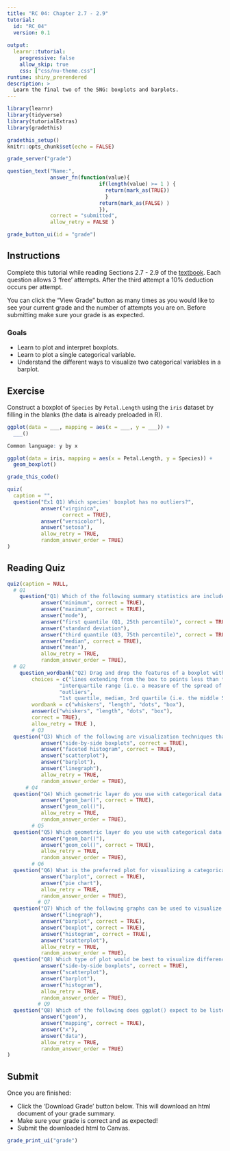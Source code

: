 ```yaml
---
title: "RC 04: Chapter 2.7 - 2.9"
tutorial:
  id: "RC_04"
  version: 0.1
  
output:
  learnr::tutorial:
    progressive: false
    allow_skip: true
    css: ["css/nu-theme.css"]
runtime: shiny_prerendered
description: >
  Learn the final two of the 5NG: boxplots and barplots.
---
```


```r
library(learnr)
library(tidyverse)
library(tutorialExtras)
library(gradethis)

gradethis_setup()
knitr::opts_chunk$set(echo = FALSE)
```


```r
grade_server("grade")
```

```r
question_text("Name:",
              answer_fn(function(value){
                              if(length(value) >= 1 ) {
                                return(mark_as(TRUE))
                                }
                              return(mark_as(FALSE) )
                              }),
              correct = "submitted",
              allow_retry = FALSE )
```

```r
grade_button_ui(id = "grade")
```

## Instructions

Complete this tutorial while reading Sections 2.7 - 2.9 of the [textbook](https://nustat.github.io/intro-stat-data-sci/02-visualization.html). Each question allows 3 'free' attempts. After the third attempt a 10% deduction occurs per attempt.

You can click the "View Grade" button as many times as you would like to see your current grade and the number of attempts you are on. Before submitting make sure your grade is as expected.

### Goals

-   Learn to plot and interpret boxplots.
-   Learn to plot a single categorical variable.
-   Understand the different ways to visualize two categorical variables in a barplot.

## Exercise

Construct a boxplot of `Species` by `Petal.Length` using the `iris` dataset by filling in the blanks (the data is already preloaded in R).

```r
ggplot(data = ___, mapping = aes(x = ___, y = ___)) +
  ___()
```

```r
Common language: y by x
```


```r
ggplot(data = iris, mapping = aes(x = Petal.Length, y = Species)) +
  geom_boxplot()
```

```r
grade_this_code()
```

```r
quiz(
  caption = "",
  question("Ex1 Q1) Which species' boxplot has no outliers?",
           answer("virginica",
                  correct = TRUE),
           answer("versicolor"),
           answer("setosa"),
           allow_retry = TRUE,
           random_answer_order = TRUE)
)
```


## Reading Quiz

```r
quiz(caption = NULL,
  # Q1
    question("Q1) Which of the following summary statistics are included in the five-number summary and are used to construct a boxplot when there are no “outliers” in the data?",
           answer("minimum", correct = TRUE),
           answer("maximum", correct = TRUE),
           answer("mode"),
           answer("first quantile (Q1, 25th percentile)", correct = TRUE),
           answer("standard deviation"),
           answer("third quantile (Q3, 75th percentile)", correct = TRUE),
           answer("median", correct = TRUE),
           answer("mean"),
           allow_retry = TRUE,
           random_answer_order = TRUE), 
  # Q2
    question_wordbank("Q2) Drag and drop the features of a boxplot with the information they display about the data.",
        choices = c("lines extending from the box to points less than the 25th percentile or greater than the 75th percentile",
                 "interquartile range (i.e. a measure of the spread of the data)",
                 "outliers",
                 "1st quartile, median, 3rd quartile (i.e. the middle 50% of the data)"),
        wordbank = c("whiskers", "length", "dots", "box"),
        answer(c("whiskers", "length", "dots", "box"), 
        correct = TRUE), 
        allow_retry = TRUE ),
        # Q3
  question("Q3) Which of the following are visualization techniques that allow comparison of distributions of a numerical variable split or grouped by another variable? Select all that apply.",
           answer("side-by-side boxplots", correct = TRUE),
           answer("faceted histogram", correct = TRUE),
           answer("scatterplot"),
           answer("barplot"),
           answer("linegraph"),
           allow_retry = TRUE,
           random_answer_order = TRUE), 
      # Q4
  question("Q4) Which geometric layer do you use with categorical data that is NOT pre-counted?",
           answer("geom_bar()", correct = TRUE),
           answer("geom_col()"),
           allow_retry = TRUE,
           random_answer_order = TRUE), 
        # Q5
  question("Q5) Which geometric layer do you use with categorical data that is pre-counted?",
           answer("geom_bar()"),
           answer("geom_col()", correct = TRUE),
           allow_retry = TRUE,
           random_answer_order = TRUE), 
        # Q6
  question("Q6) What is the preferred plot for visualizing a categorical variable?",
           answer("barplot", correct = TRUE),
           answer("pie chart"),
           allow_retry = TRUE,
           random_answer_order = TRUE), 
          # Q7
  question("Q7) Which of the following graphs can be used to visualize a single variable? Select all that apply.",
           answer("linegraph"),
           answer("barplot", correct = TRUE),
           answer("boxplot", correct = TRUE),
           answer("histogram", correct = TRUE),
           answer("scatterplot"),
           allow_retry = TRUE,
           random_answer_order = TRUE), 
  question("Q8) Which type of plot would be best to visualize differences in the distribution of life expectancy by continent?",
           answer("side-by-side boxplots", correct = TRUE),
           answer("scatterplot"),
           answer("barplot"),
           answer("histogram"),
           allow_retry = TRUE,
           random_answer_order = TRUE),
          # Q9
  question("Q8) Which of the following does ggplot() expect to be listed as the second argument by default?",
           answer("geom"),
           answer("mapping", correct = TRUE),
           answer("x"),
           answer("data"),
           allow_retry = TRUE,
           random_answer_order = TRUE)
)
```

## Submit

Once you are finished:

-   Click the 'Download Grade' button below. This will download an html document of your grade summary.
-   Make sure your grade is correct and as expected!
-   Submit the downloaded html to Canvas.

```r
grade_print_ui("grade")
```

